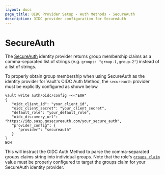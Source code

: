 ```yaml
---
layout: docs
page_title: OIDC Provider Setup - Auth Methods - SecureAuth
description: OIDC provider configuration for SecureAuth
---
```


# SecureAuth

The [SecureAuth](https://www.secureauth.com/) identity provider returns group membership
claims as a comma-separated list of strings (e.g. `groups: "group-1,group-2"`) instead
of a list of strings.

To properly obtain group membership when using SecureAuth as the identity provider for
Vault's OIDC Auth Method, the `secureauth` provider must be explicitly configured as
shown below.

```shell
vault write auth/oidc/config -<<"EOH"
{
   "oidc_client_id": "your_client_id",
   "oidc_client_secret": "your_client_secret",
   "default_role": "your_default_role",
   "oidc_discovery_url": "https://idp.sasp.gosecureauth.com/your_secure_auth",
   "provider_config": {
      "provider": "secureauth"
   }
}
EOH
```

This will instruct the OIDC Auth Method to parse the comma-separated groups claims string
into individual groups. Note that the role's [`groups_claim`](/vault/api-docs/auth/jwt#groups_claim)
value must be properly configured to target the groups claim for your SecureAuth identity
provider.
